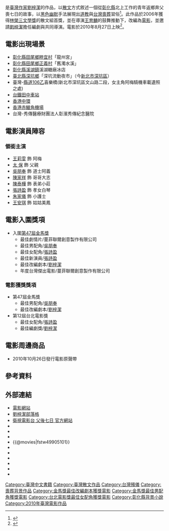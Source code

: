 {{Infobox Film
| name               = 父後七日
| original_name      = ''7 Days in Heaven''
| image              = 7 Days in Heaven.jpg
| caption            = 
| director           = [[王育麟|王育麟]]、[[劉梓潔|劉梓潔]]
| producer_2         = [[王育麟|王育麟]]
| producer           = 詹婷怡
| writer             = [[劉梓潔|劉梓潔]]
| narrator           = [[劉梓潔|劉梓潔]]
| production_supervisor =
| starring           = [[王莉雯|王莉雯]]<br>[[陳家祥|陳家祥]]<br>[[陳泰樺|陳泰樺]]<br>[[吳朋奉|吳朋奉]]<br>[[張嘉年|太保]]
| music              = 
| cinematography     = 傅士英（指導）
| editing            = 王育麟
| studio             = 蔓菲聯爾創意製作有限公司
| distributor        = [[海鵬影業有限公司|海鵬影業有限公司]]
| released           = {{TWN}}：{{film date|2010|08|27}}<br>{{HKG}}：{{film date|2010|10|31}}<br>{{JPN}}：2012年3月3日
| sec-title          =
| rate               = 
| runtime            = 93 分钟
| country            = {{ROC-TW}}
| language           = [[中華民國國語|中華民國國語]]、[[臺灣閩南語|臺灣閩南語]]
| imdb_id            = tt1745704
| amg_id             = 
| budget             = 
| gross              =
| website = [http://tw.wrs.yahoo.com/_ylt=A8tUwYKg4ANPEwMAnwVr1gt.;_ylu=X3oDMTBsY3ZmNmFzBHNlYwNzYwRjb2xvA3R3MQR2dGlkAw--/SIG=129f2oacr/EXP=1325682976/**http%3a//tw.movie.yahoo.com/movieinfo_main.html/id=3533 奇摩電影Yahoo!《父後七日》電影官網]
}}

{{engname|《父後七日》|7 Days in Heaven}}是[[臺灣|臺灣]][[作家|作家]][[劉梓潔|劉梓潔]]的作品，以[[散文|散文]]方式敘述一個從[[彰化縣|彰化縣]]北上工作的青年返鄉奔父喪七日的故事，以[[黑色幽默|黑色幽默]]手法展現出[[道教|道教]]與[[台灣喪葬|台灣喪葬]]習俗<ref>{{cite news|url=http://news.cts.com.tw/cts/general/201008/201008190544019.html|title="父後七日" 詼諧諷刺殯葬文化|publisher=華視新聞|date=2010-08-19|accessdate=2010-08-24|archive-date=2011-04-08|archive-url=https://web.archive.org/web/20110408073637/http://news.cts.com.tw/cts/general/201008/201008190544019.html|dead-url=no}}</ref>。此作品於2006年獲得[[林榮三文學獎|林榮三文學獎]]的散文組首獎，並在導演[[王育麟|王育麟]]的鼓舞推動下，改編為[[電影|電影]]，並邀請[[劉梓潔|劉梓潔]]擔任編劇與共同導演。電影於2010年8月27日上映<ref>{{cite news|url=http://web.pts.org.tw/php/news/pts_news/detail.php?NEENO=157042|title=國片父後七日 淚中笑談生死觀|publisher=公共電視|date=2010-08-20|accessdate=2010-08-24|archive-date=2013-10-21|archive-url=https://web.archive.org/web/20131021152136/http://web.pts.org.tw/php/news/pts_news/detail.php?NEENO=157042|dead-url=no}}</ref>。

== 電影出現場景 ==
*[[彰化縣|彰化縣]][[田尾鄉|田尾鄉]][[睦宜村|睦宜村]]「龍州宮」
*[[彰化縣|彰化縣]][[田尾鄉|田尾鄉]][[正義村|正義村]]「舊濁水溪」
*[[彰化縣|彰化縣]][[溪湖鎮|溪湖鎮]]溪湖糖廠冰店
*[[臺北縣_(1945年－2010年)|臺北縣]][[深坑區|深坑鄉]]「深坑流動夜市」（今[[新北市|新北市]][[深坑區|深坑區]]）
*臺灣-[[縣道106乙|縣道106乙]]喜樂橋(新北市深坑區文山路二段，女主角阿梅騎機車載遺照之處)
*[[臺灣鐵路管理局|台鐵]][[田中車站_(台灣)|田中車站]]
*[[香港|香港]][[中環|中環]]
*[[香港|香港]][[赤鱲角機場|赤鱲角機場]]
*台灣-秀傳醫療財團法人彰濱秀傳紀念醫院

==電影演員陣容==
===領銜主演===
*[[王莉雯|王莉雯]] 飾 阿梅
*[[張嘉年|太  保]] 飾 父親
*[[吳朋奉|吳朋奉]] 飾 道士阿義
*[[陳家祥|陳家祥]] 飾 哥哥大志
*[[陳泰樺|陳泰樺]] 飾 表弟小莊
*[[張詩盈|張詩盈]] 飾 孝女白琴
*[[朱家儀|朱家儀]] 飾 小護士
*[[王安琪|王安琪]] 飾 姑姑美鳳

==電影入圍獎項==
*入圍[[第47屆金馬獎|第47屆金馬獎]] 
**最佳劇情片/蔓菲聯爾創意製作有限公司
**最佳男配角/[[吳朋奉|吳朋奉]]
**最佳女配角/[[張詩盈|張詩盈]]
**最佳新演員/[[張詩盈|張詩盈]]
**最佳改編劇本/[[劉梓潔|劉梓潔]]
**年度台灣傑出電影/蔓菲聯爾創意製作有限公司

===電影獲獎獎項===
*第47屆金馬獎 
**最佳男配角/[[吳朋奉|吳朋奉]]
**最佳改編劇本/[[劉梓潔|劉梓潔]]
*第12屆台北電影獎
**最佳女配角/[[張詩盈|張詩盈]]
**最佳編劇獎/[[劉梓潔|劉梓潔]]

==電影周邊商品==
*2010年10月26日發行電影原聲帶

==參考資料==
{{reflist}}

==外部連結==
{{div col|cols=2}}
*[https://web.archive.org/web/20100917031723/http://7daysinheaven.blogspot.com/ 電影網站]
*[https://web.archive.org/web/20100821094742/http://blog.chinatimes.com/essayliu 劉梓潔部落格]
*[http://www.startv.com.tw/cmov/prog.asp?forid=2071&nouse=5737 衛視電影台 父後七日 官方網站]{{dead link|date=2018年3月 |bot=InternetArchiveBot |fix-attempted=yes }}
*{{facebook page|父後七日/337596791305|《父後七日》}}
*{{Yahoomovie id|3533}}
*{{MSN movie|1392}}
*{{@movies|fstw49905101}}
*{{douban}}
*{{Mtime|125433}}
*{{Amg movie|528575}}
*{{rotten-tomatoes|seven_days_in_heaven}}
*{{hkmdb title|14482}}
*{{imdb title|1745704}}
{{div col end}}

{{金馬獎最佳改編劇本|第47屆}}
{{台北電影獎最佳編劇}}

{{DEFAULTSORT:Fu父}}
[[Category:臺灣中文書籍|Category:臺灣中文書籍]]
[[Category:臺灣散文作品|Category:臺灣散文作品]]
[[Category:台灣殯儀|Category:台灣殯儀]]
[[Category:喪葬背景作品|Category:喪葬背景作品]]
[[Category:金馬獎最佳改編劇本獲獎電影|Category:金馬獎最佳改編劇本獲獎電影]]
[[Category:金馬獎最佳男配角獲獎電影|Category:金馬獎最佳男配角獲獎電影]]
[[Category:台北電影獎最佳女配角獲獎電影|Category:台北電影獎最佳女配角獲獎電影]]
[[Category:彰化縣背景小說|Category:彰化縣背景小說]]
[[Category:2010年臺灣電影作品|Category:2010年臺灣電影作品]]